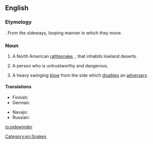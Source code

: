 ==English==
{{rfi}}
{{wikipedia}}
===Etymology===
{{compound|side|winder|lang=en}}. From the sideways, looping manner in which they move.

===Noun===
{{en-noun}}

# A North American [[rattlesnake]], {{taxlink|Crotalus cerastes|species|noshow=1}}, that inhabits lowland deserts.
# {{context|slang|lang=en}} A person who is untrustworthy and dangerous.
# {{context|slang|dated|lang=en}} A heavy swinging [[blow]] from the side which [[disable]]s an [[adversary]].

====Translations====
{{trans-top|Snake ''Crotalus cerastes''}}
* Finnish: {{t|fi|sarvikalkkarokäärme}}
* German: {{t|de|Seitenwinder-Klapperschlange|f}}
{{trans-mid}}
* Navajo: {{t|nv|tłʼiish bichóhí}}
* Russian: {{t|ru|рогатая гремучая змея|f|tr=rogátaja gremúčaja zmejá|sc=Cyrl}}
{{trans-bottom}}

[[Category:en:Snakes]]

[[io:sidewinder]]